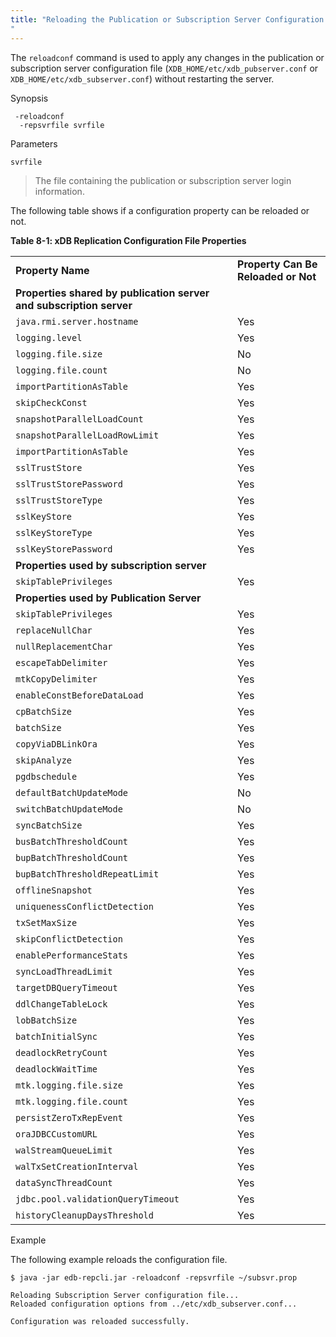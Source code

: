 ```yaml
---
title: "Reloading the Publication or Subscription Server Configuration File (reloadconf)
"
---
```


<div id="reload_conf_file" class="registered_link"></div>

The `reloadconf` command is used to apply any changes in the publication or subscription server configuration file (`XDB_HOME/etc/xdb_pubserver.conf` or `XDB_HOME/etc/xdb_subserver.conf`) without restarting the server.

Synopsis

```text
 -reloadconf 
  -repsvrfile svrfile
```

Parameters

`svrfile`
  
> The file containing the publication or subscription server login information.


The following table shows if a configuration property can be reloaded or not.

**Table 8-1: xDB Replication Configuration File Properties**

|                  |                                                                                                                                                                                |
| ---------------- | ------------------------------------------------------------------------------------------------------------------------------------------------------------------------------ |
| **Property Name**| **Property Can Be Reloaded or Not**
| **Properties shared by publication server and subscription server**                                                                                                                                                             |
| `java.rmi.server.hostname`     | Yes |
| `logging.level` | Yes                                                                                                                                           |
| `logging.file.size`       | No                                                                                                                                      |
| `logging.file.count`           | No                                                                                                                                  |
| `importPartitionAsTable`       | Yes                                                                                                                            |
| `skipCheckConst`           | Yes |
| `snapshotParallelLoadCount`           |Yes |
| `snapshotParallelLoadRowLimit`           | Yes|
| `importPartitionAsTable`       | Yes                                                                                                                            |
| `sslTrustStore`           | Yes |
| `sslTrustStorePassword`           |Yes |
| `sslTrustStoreType`           | Yes|
| `sslKeyStore`           | Yes |
| `sslKeyStoreType`           |Yes |
| `sslKeyStorePassword`           | Yes|
| **Properties used by subscription server**                                                                                                                                                             |
| `skipTablePrivileges`     | Yes |
| **Properties used by Publication Server**                                                                                                                                                             |
| `skipTablePrivileges`     | Yes |
| `replaceNullChar` | Yes                                                                                                                                           |
| `nullReplacementChar`       | Yes                                                                                                                                      |
| `escapeTabDelimiter`           | Yes
| `mtkCopyDelimiter`           | Yes   
| `enableConstBeforeDataLoad`           | Yes        
| `cpBatchSize`           | Yes    
| `batchSize`           | Yes    
| `copyViaDBLinkOra`           | Yes   
| `skipAnalyze`           | Yes  
| `pgdbschedule`           | Yes  
| `defaultBatchUpdateMode`           | No
| `switchBatchUpdateMode`           | No        
| `syncBatchSize`           | Yes    
| `busBatchThresholdCount`           | Yes    
| `bupBatchThresholdCount`           | Yes   
| `bupBatchThresholdRepeatLimit`           | Yes  
| `offlineSnapshot`           | Yes  
| `uniquenessConflictDetection`           | Yes
| `txSetMaxSize`           | Yes
| `skipConflictDetection`           | Yes
| `enablePerformanceStats`           | Yes
| `syncLoadThreadLimit`           | Yes
| `targetDBQueryTimeout`          | Yes
| `ddlChangeTableLock`          | Yes
| `lobBatchSize`          | Yes
| `batchInitialSync`          | Yes
| `deadlockRetryCount`          | Yes
| `deadlockWaitTime`          | Yes
| `mtk.logging.file.size`          | Yes
| `mtk.logging.file.count`          | Yes
| `persistZeroTxRepEvent`          | Yes
| `oraJDBCCustomURL`          | Yes
| `walStreamQueueLimit`          | Yes
| `walTxSetCreationInterval`          | Yes
| `dataSyncThreadCount`          | Yes
| `jdbc.pool.validationQueryTimeout`          | Yes
| `historyCleanupDaysThreshold`          | Yes

Example

The following example reloads the configuration file.

```text
$ java -jar edb-repcli.jar -reloadconf -repsvrfile ~/subsvr.prop

Reloading Subscription Server configuration file...
Reloaded configuration options from ../etc/xdb_subserver.conf...

Configuration was reloaded successfully.
```


















